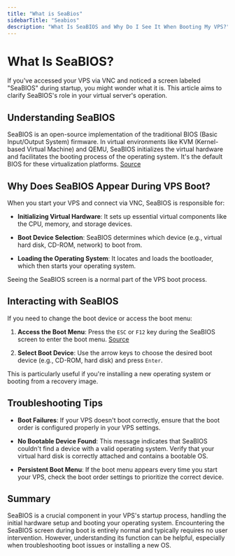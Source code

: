 ```yaml
---
title: "What is SeaBios"
sidebarTitle: "Seabios"
description: "What Is SeaBIOS and Why Do I See It When Booting My VPS?"
---
```


# What Is SeaBIOS?

If you've accessed your VPS via VNC and noticed a screen labeled "SeaBIOS" during startup, you might wonder what it is. This article aims to clarify SeaBIOS's role in your virtual server's operation.

## Understanding SeaBIOS

SeaBIOS is an open-source implementation of the traditional BIOS (Basic Input/Output System) firmware. In virtual environments like KVM (Kernel-based Virtual Machine) and QEMU, SeaBIOS initializes the virtual hardware and facilitates the booting process of the operating system. It's the default BIOS for these virtualization platforms. [Source](https://www.seabios.org/SeaBIOS)

## Why Does SeaBIOS Appear During VPS Boot?

When you start your VPS and connect via VNC, SeaBIOS is responsible for:

- **Initializing Virtual Hardware**: It sets up essential virtual components like the CPU, memory, and storage devices.

- **Boot Device Selection**: SeaBIOS determines which device (e.g., virtual hard disk, CD-ROM, network) to boot from.

- **Loading the Operating System**: It locates and loads the bootloader, which then starts your operating system.

Seeing the SeaBIOS screen is a normal part of the VPS boot process.

## Interacting with SeaBIOS

If you need to change the boot device or access the boot menu:

1. **Access the Boot Menu**: Press the `ESC` or `F12` key during the SeaBIOS screen to enter the boot menu. [Source](https://docs.redhat.com/en/documentation/red_hat_enterprise_linux/6/html/6.7_technical_notes/package-seabios)

2. **Select Boot Device**: Use the arrow keys to choose the desired boot device (e.g., CD-ROM, hard disk) and press `Enter`.

This is particularly useful if you're installing a new operating system or booting from a recovery image.

## Troubleshooting Tips

- **Boot Failures**: If your VPS doesn't boot correctly, ensure that the boot order is configured properly in your VPS settings.

- **No Bootable Device Found**: This message indicates that SeaBIOS couldn't find a device with a valid operating system. Verify that your virtual hard disk is correctly attached and contains a bootable OS.

- **Persistent Boot Menu**: If the boot menu appears every time you start your VPS, check the boot order settings to prioritize the correct device.

## Summary

SeaBIOS is a crucial component in your VPS's startup process, handling the initial hardware setup and booting your operating system. Encountering the SeaBIOS screen during boot is entirely normal and typically requires no user intervention. However, understanding its function can be helpful, especially when troubleshooting boot issues or installing a new OS.

